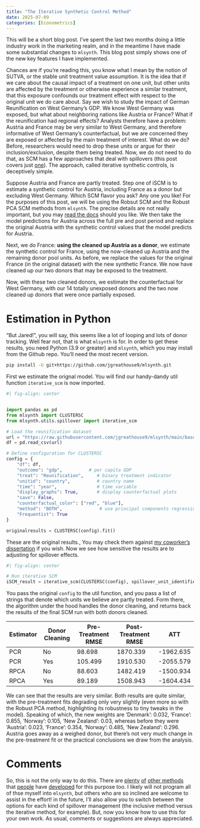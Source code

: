```yaml
---
title: "The Iterative Synthetic Control Method"
date: 2025-07-09
categories: [Econometrics]
---
```


This will be a short blog post. I've spent the last two months doing a little industry work in the marketing realm, and in the meantime I have made some substantial changes to ```mlsynth```. This blog post simply shows one of the new key features I have implemented.

Chances are if you're reading this, you know what I mean by the notion of SUTVA, or the stable unit treatment value assumption. It is the idea that if we care about the causal impact of a treatment on one unit, but other units are affected by the treatment or otherwise experience a similar treatment, that this exposure confounds our treatment effect with respect to the original unit we do care about. Say we wish to study the impact of German Reunification on West Germany's GDP. We know West Germany was exposed, but what about neighboring nations like Austria or France? What if the reunification had regional effects? Analysts therefore have a problem: Austria and France may be very similar to West Germany, and therefore informative of West Germany's counterfactual, but we are concerned they are exposed or affected by the main treatment of interest. What do we do? Before, researchers would need to drop these units or argue for their inclusion/exclusion, despite them being treated. Now, we do not need to do that, as SCM has a few approaches that deal with spillovers (this post covers just [one](https://arxiv.org/abs/2405.01645)). The approach, called iterative synthetic controls, is deceptively simple.

Suppose Austria and France are partly treated. Step one of iSCM is to estimate a synthetic control for Austria, including France as a donor but excluding West Germany. Which SCM flavor you ask? Any one you like! For the purposes of this post, we will be using the Robsut SCM and the Robust PCA SCM methods from ```mlsynth```. The precise details are not really important, but you may [read the docs](https://mlsynth.readthedocs.io/en/latest/clustersc.html) should you like.  We then take the model predictions for Austria across the full pre and post period and replace the original Austria with the synthetic control values that the model predicts for Austria.

Next, we do France: **using the cleaned up Austria as a donor**, we estimate the synthetic control for France, using the now-cleaned up Austria and the remaining donor pool units. As before, we replace the values for the original France (in the original dataset) with the new synthetic France. We now have cleaned up our two donors that may be exposed to the treatment.

Now, with these two cleaned donors, we estimate the counterfactual for West Germany, with our 14 totally unexposed donors and the two now cleaned up donors that were once partially exposed.

# Estimation in Python

"But Jared!", you will say, this seems like a lot of looping and lots of donor tracking. Well fear not, that is what ```mlsynth``` is for. In order to get these results, you need Python (3.9 or greater) and ``mlsynth``, which you may install from the Github repo. You'll need the most recent version.

```bash
pip install -U git+https://github.com/jgreathouse9/mlsynth.git
```

First we estimate the orignal model. You will find our handy-dandy util function ```iterative_scm``` is now imported.

```python

#| fig-align: center


import pandas as pd
from mlsynth import CLUSTERSC
from mlsynth.utils.spillover import iterative_scm

# Load the reunification dataset
url = "https://raw.githubusercontent.com/jgreathouse9/mlsynth/main/basedata/german_reunification.csv"
df = pd.read_csv(url)

# Define configuration for CLUSTERSC
config = {
    "df": df,
    "outcome": "gdp",          # per capita GDP
    "treat": "Reunification",     # binary treatment indicator
    "unitid": "country",          # country name
    "time": "year",               # time variable
    "display_graphs": True,       # display counterfactual plots
    "save": False,
    "counterfactual_color": ["red", "blue"],
    "method": "BOTH",              # use principal components regression
    "Frequentist": True
}

originalresults = CLUSTERSC(config).fit()

```
These are the original results., You may check them against [my coworker's dissertation](https://academicworks.cuny.edu/cgi/viewcontent.cgi?article=6069&context=gc_etds) if you wish. Now we see how sensitive the results are to adjusting for spillover effects.

```python

#| fig-align: center

# Run iterative SCM
iSCM_result = iterative_scm(CLUSTERSC(config), spillover_unit_identifiers=["Austria", "France"])

```

You pass the original ```config``` to the util function, and you pass a list of strings that denote which units we believe are partly treated. Form there, the algorithm under the hood handles the donor cleaning, and returns back the results of the final SCM run with both donors cleaned.


| Estimator | Donor Cleaning | Pre-Treatment RMSE | Post-Treatment RMSE | ATT      |
|-----------|----------------|--------------------|----------------------|----------|
| PCR       | No             | 98.698             | 1870.339             | -1962.635 |
| PCR       | Yes            | 105.499            | 1910.530             | -2055.579 |
| RPCA      | No             | 88.603             | 1482.419             | -1500.934 |
| RPCA      | Yes            | 89.189             | 1508.943             | -1604.434 |


We can see that the results are very similar. Both results are quite similar, with the pre-treatment fits degrading only very slightly (even more so with the Robust PCA method, highlighting its robustness to tiny tweaks in the model). Speaking of which, the new weights are 'Denmark': 0.032, 'France': 0.855, 'Norway': 0.105, 'New Zealand': 0.03, whereas before they were 'Austria': 0.023, 'France': 0.354, 'Norway': 0.485, 'New Zealand': 0.296. Austria goes away as a weighed donor, but there's not very much change in the pre-treatment fit or the practical conclusions we draw from the analysis.


# Comments

So, this is not the only way to do this. There are [plenty](https://arxiv.org/pdf/2403.17624) [of](https://arxiv.org/pdf/1902.07343) [other methods](https://academic.oup.com/jrsssa/article/188/1/223/7639151) that [people](https://arxiv.org/pdf/2501.08231) have [developed](https://arxiv.org/pdf/2505.00331) for this purpose too. I likely will not program all of thse myself into ```mlsynth```, but others who are so inclined are welcome to assist in the effort! in the future, I'll also allow you to switch between the options for each kind of spillover management (the inclusive method versus the iterative method, for example). But, now you know how to use this for your own work. As usual, comments or suggestions are always appreciated.
